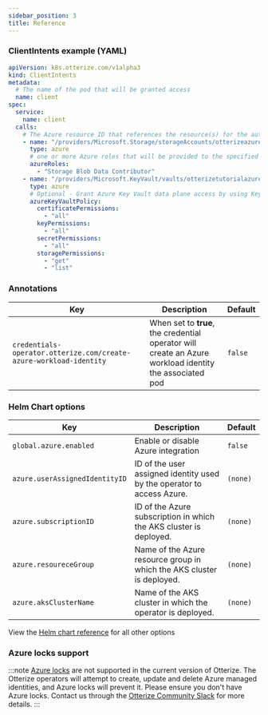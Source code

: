 ```yaml
---
sidebar_position: 3
title: Reference
---
```


### ClientIntents example (YAML)

```yaml
apiVersion: k8s.otterize.com/v1alpha3
kind: ClientIntents
metadata:
  # The name of the pod that will be granted access
  name: client
spec:
  service:
    name: client
  calls:
    # The Azure resource ID that references the resource(s) for the authorization. Subscription & resource group are automatically appended.
    - name: "/providers/Microsoft.Storage/storageAccounts/otterizeazureiamtutorial/blobServices/default/containers/otterizeazureiamtutorialcontainer"
      type: azure
      # one or more Azure roles that will be provided to the specified resources
      azureRoles:
        - "Storage Blob Data Contributor"
    - name: "/providers/Microsoft.KeyVault/vaults/otterizetutorialazureiamkeyvault"
      type: azure
      # Optional - Grant Azure Key Vault data plane access by using Key Vault access policy
      azureKeyVaultPolicy:
        certificatePermissions:
          - "all"
        keyPermissions:
          - "all"
        secretPermissions:
          - "all"
        storagePermissions:
          - "get"
          - "list"
```

### Annotations

| Key                                                        | Description                                                                                                                                                                                  | Default  |
|------------------------------------------------------------|----------------------------------------------------------------------------------------------------------------------------------------------------------------------------------------------|----------|
| `credentials-operator.otterize.com/create-azure-workload-identity` | When set to **true**, the credential operator will create an Azure workload identity the associated pod | `false` |


### Helm Chart options

| Key                                                        | Description                                                                                                                                                                                  | Default  |
|------------------------------------------------------------|----------------------------------------------------------------------------------------------------------------------------------------------------------------------------------------------|----------|
| `global.azure.enabled`                                       | Enable or disable Azure integration                                                                                                                                                            | `false`  |
| `azure.userAssignedIdentityID` | ID of the user assigned identity used by the operator to access Azure. | `(none)` |
| `azure.subscriptionID`         | ID of the Azure subscription in which the AKS cluster is deployed.     | `(none)` |
| `azure.resoureceGroup`         | Name of the Azure resource group in which the AKS cluster is deployed. | `(none)` |
| `azure.aksClusterName`         | Name of the AKS cluster in which the operator is deployed.             | `(none)` |

View the [Helm chart reference](/reference/otterize-chart) for all other options

### Azure locks support
:::note
[Azure locks](https://learn.microsoft.com/en-us/azure/azure-resource-manager/management/lock-resources?tabs=json) are not supported in the current version of Otterize. The Otterize operators will attempt to create, update and delete Azure managed identities, and Azure locks will prevent it. Please ensure you don't have Azure locks.
Contact us through the [Otterize Community Slack](https://joinslack.otterize.com/) for more details.
:::


